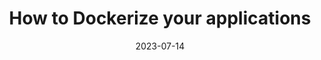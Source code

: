 ---
date: '2023-07-14'
title: 'How to Dockerize your applications'
external: 'https://bloguito-tech.vercel.app/blog/Docker'
showInProjects: true
---